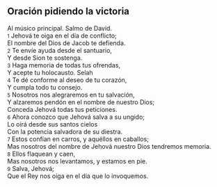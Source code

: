 == Oración pidiendo la victoria ==

Al músico principal. Salmo de David.<br>
{{anchor|1}} <small>1</small> Jehová te oiga en el día de conflicto;<br>
El nombre del Dios de Jacob te defienda.<br>
{{anchor|2}} <small>2</small> Te envíe ayuda desde el santuario,<br>
Y desde Sion te sostenga.<br>
{{anchor|3}} <small>3</small> Haga memoria de todas tus ofrendas,<br>
Y acepte tu holocausto. Selah<br>
{{anchor|4}} <small>4</small> Te dé conforme al deseo de tu corazón,<br>
Y cumpla todo tu consejo.<br>
{{anchor|5}} <small>5</small> Nosotros nos alegraremos en tu salvación,<br>
Y alzaremos pendón en el nombre de nuestro Dios;<br>
Conceda Jehová todas tus peticiones.<br>
{{anchor|6}} <small>6</small> Ahora conozco que Jehová salva a su ungido;<br>
Lo oirá desde sus santos cielos<br>
Con la potencia salvadora de su diestra.<br>
{{anchor|7}} <small>7</small> Estos confían en carros, y aquéllos en caballos;<br>
Mas nosotros del nombre de Jehová nuestro Dios tendremos memoria.<br>
{{anchor|8}} <small>8</small> Ellos flaquean y caen,<br>
Mas nosotros nos levantamos, y estamos en pie.<br>
{{anchor|9}} <small>9</small> Salva, Jehová;<br>
Que el Rey nos oiga en el día que lo invoquemos.<br>
